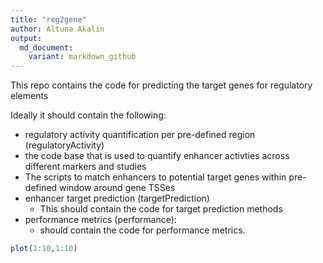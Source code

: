 ```yaml
---
title: "reg2gene"
author: Altuna Akalin
output:
  md_document:
    variant: markdown_github
---
```



This repo contains the code for predicting the target genes for regulatory elements

Ideally it should contain the following:

-  regulatory activity quantification per pre-defined region (regulatoryActivity)
  - the code base that is used to quantify enhancer activties across different markers and studies
  - The scripts to match enhancers to potential target genes within pre-defined window around gene TSSes
- enhancer target prediction (targetPrediction)
  - This should contain the code for target prediction methods
- performance metrics (performance):
  - should contain the code for performance metrics.

```r
plot(1:10,1:10)
```